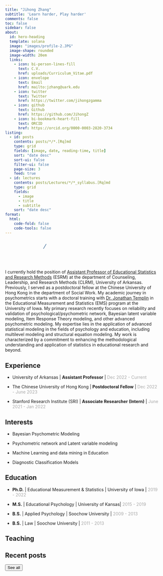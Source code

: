 ```yaml
---
title: "Jihong Zhang"
subtitle: 'Learn harder, Play harder'
comments: false
toc: false
sidebar: false
about:
  id: hero-heading
  template: solana
  image: "images/profile-2.JPG"
  image-shape: rounded
  image-width: 20em
  links:
    - icon: bi-person-lines-fill
      text: C.V.
      href: uploads/Curriculum_Vitae.pdf
    - icon: envelope
      text: Email
      href: mailto:jzhang@uark.edu
    - icon: twitter
      text: Twitter
      href: https://twitter.com/jihongzgamma
    - icon: github
      text: Github
      href: https://github.com/JihongZ
    - icon: bi-bookmark-heart-fill
      text: ORCID
      href: https://orcid.org/0000-0003-2820-3734
listing:
  - id: posts
    contents: posts/*/*.[Rq]md
    type: grid
    fields: [image, date, reading-time, title]
    sort: "date desc"
    sort-ui: false
    filter-ui: false
    page-size: 3
    feed: true
  - id: lectures
    contents: posts/Lectures/*/*_syllabus.[Rq]md
    type: grid
    fields: 
      - image
      - title
      - subtitle
    sort: "date desc"
format:
  html:
    code-fold: false
    code-tools: false
---
```


<!--# https://github.com/jrenc2002/GenLineAnimation-Server.git  -->

```{=html}
<svg xmlns="http://www.w3.org/2000/svg" width="100%" height="100%" viewBox="0 0 307 51">
<style>
    @keyframes draw {
        to {
            stroke-dashoffset: 0;
        }
    }
</style>
<foreignObject width="100%" height="100%">
<div xmlns="http://www.w3.org/1999/xhtml" style="display: flex; align-items: center; height: 100%; justify-content: center;"><div style="display: inline-flex; align-items: center; margin: 0 -6px 0 -6px;"><svg style="display: inline-block; width: 45px; height: 100%;"  xmlns="http://www.w3.org/2000/svg" fill="none" viewBox="0 0 45 51" height="51" width="45"><path stroke-dasharray="194" stroke-dashoffset="194" style="animation: draw 0.97s 0s forwards;" stroke="#447099" fill="none" stroke-linecap="round" stroke-linejoin="round" d="M26.5606 9.18304C16.6848 26.0062 3.378 46.7523 1.89258 45.5634C-3.1006 40.6888 26.7398 2.16864 41.7793 5.25978C51.1122 6.68653 19.6065 49.6651 9.26293 46.2174C4.62623 44.3152 20.0819 27.7895 31.6737 29.9295"></path></svg></div><div style="display: inline-flex; align-items: center; margin: 0 -3px 0 -1px;"><svg style="display: inline-block; width: 13px; height: 100%;"  xmlns="http://www.w3.org/2000/svg" fill="none" viewBox="0 0 13 51" height="51" width="13"><path stroke-dasharray="24" stroke-dashoffset="24" style="animation: draw 0.12s 0.97s forwards;" stroke="#447099" fill="none" stroke-linecap="round" stroke-linejoin="round" d="M4.04688 23.3381L1.02539 30.1005C7.1047 22.5828 11.8527 19.8132 11.2412 24.1654"></path></svg></div><div style="display: inline-flex; align-items: center; margin: 0 -24px 0 -6px;"><svg style="display: inline-block; width: 53px; height: 100%;"  xmlns="http://www.w3.org/2000/svg" fill="none" viewBox="0 0 53 51" height="51" width="53"><path stroke-dasharray="174" stroke-dashoffset="174" style="animation: draw 0.87s 1.0899999999999999s forwards;" stroke="#447099" fill="none" stroke-linecap="round" stroke-linejoin="round" d="M5.91946 15.5C13.9195 9.49996 30.9194 3.38158 51.4194 4.99996C41.4194 -5.99996 36.9194 7.49985 26.4195 22C15.9195 36.5001 11.9204 40.4999 5.92029 45C-5.57979 53.6248 6.91943 32.5002 18.9197 21.0001C30.9199 9.5 15.9195 31.5 15.9195 31.5"></path></svg></div><div style="display: inline-flex; align-items: center; margin: 0 -3.5px 0 0;"><svg style="display: inline-block; width: 9px; height: 100%;"  xmlns="http://www.w3.org/2000/svg" fill="none" viewBox="0 0 9 51" height="51" width="9"><path stroke-dasharray="16" stroke-dashoffset="16" style="animation: draw 0.08s 1.96s forwards;" stroke="#447099" fill="none" stroke-linecap="round" stroke-linejoin="round" d="M3.7548 22.9229C2.60207 23.529 -0.752212 29.5295 1.61166 28.7618C3.97553 27.994 5.61205 25.8726 7.67374 24.721"></path></svg></div><div style="display: inline-flex; align-items: center; margin: 0 -4px 0 -1px;"><svg style="display: inline-block; width: 18px; height: 100%;"  xmlns="http://www.w3.org/2000/svg" fill="none" viewBox="0 0 18 51" height="51" width="18"><path stroke-dasharray="48" stroke-dashoffset="48" style="animation: draw 0.24s 2.04s forwards;" stroke="#447099" fill="none" stroke-linecap="round" stroke-linejoin="round" d="M14.75 6.08472C8.75724 15.6124 5.74081 20.6113 1.16797 28.7222C2.27051 26.7174 7.40879 23.7648 9.19185 23.8223C10.4381 23.8798 8.46919 26.815 9.75037 27.5733C11.2054 28.4346 16.3726 24.6677 16.3726 24.6677"></path></svg></div><div style="display: inline-flex; align-items: center; margin: 0 -2.5px 0 0;"><svg style="display: inline-block; width: 7px; height: 100%;"  xmlns="http://www.w3.org/2000/svg" fill="none" viewBox="0 0 7 51" height="51" width="7"><path stroke-dasharray="17" stroke-dashoffset="17" style="animation: draw 0.085s 2.2800000000000002s forwards;" stroke="#447099" fill="none" stroke-linecap="round" stroke-linejoin="round" d="M3.30217 23.604C2.72482 23.9566 0.574341 28.3484 1.66563 28.4119C2.75692 28.4755 7.24524 21.8731 4.4886 23.027C3.29045 23.5286 2.14727 24.4054 2.14727 24.4054"></path></svg></div><div style="display: inline-flex; align-items: center; margin: 0 -5px 0 0;"><svg style="display: inline-block; width: 15px; height: 100%;"  xmlns="http://www.w3.org/2000/svg" fill="none" viewBox="0 0 15 51" height="51" width="15"><path stroke-dasharray="27" stroke-dashoffset="27" style="animation: draw 0.135s 2.365s forwards;" stroke="#447099" fill="none" stroke-linecap="round" stroke-linejoin="round" d="M4.42188 23.1724L1.16211 28.4658C3.87099 25.9122 7.65167 23.2024 8.42922 23.7108C8.87781 23.9799 6.69468 26.9705 7.8311 27.4191C8.96753 27.8677 11.8983 25.565 14.0814 24.7575"></path></svg></div><div style="display: inline-flex; align-items: center; margin: 0 -4px 0 -10px;"><svg style="display: inline-block; width: 23px; height: 100%;"  xmlns="http://www.w3.org/2000/svg" fill="none" viewBox="0 0 23 51" height="51" width="23"><path stroke-dasharray="75" stroke-dashoffset="75" style="animation: draw 0.375s 2.5s forwards;" stroke="#447099" fill="none" stroke-linecap="round" stroke-linejoin="round" d="M15.8299 24.1058C14.7224 20.2293 8.05794 29.529 11.1896 27.8486C13.4811 26.531 17.2991 22.5381 17.2991 22.5381C15.8865 28.7238 1.15713 50.9628 1.47176 43.8335C1.59134 36.4678 10.0592 36.074 20.9856 24.7167"></path></svg></div><div style="display: inline-flex; align-items: center; margin: 0 -9px 0 -8px;"><svg style="display: inline-block; width: 55px; height: 100%;"  xmlns="http://www.w3.org/2000/svg" fill="none" viewBox="0 0 55 51" height="51" width="55"><path stroke-dasharray="149" stroke-dashoffset="149" style="animation: draw 0.745s 2.875s forwards;" stroke="#447099" fill="none" stroke-linecap="round" stroke-linejoin="round" d="M18.4364 13.4383C15.9364 8.93822 51.9364 -1.5618 53.9364 4.43828C55.9364 10.4384 13.9362 25.9382 1.93593 44.4382C-5.52379 55.9382 31.4361 37.9382 38.9364 36.9383"></path></svg></div><div style="display: inline-flex; align-items: center; margin: 0 -4px 0 -1px;"><svg style="display: inline-block; width: 18px; height: 100%;"  xmlns="http://www.w3.org/2000/svg" fill="none" viewBox="0 0 18 51" height="51" width="18"><path stroke-dasharray="48" stroke-dashoffset="48" style="animation: draw 0.24s 3.62s forwards;" stroke="#447099" fill="none" stroke-linecap="round" stroke-linejoin="round" d="M14.75 6.08472C8.75724 15.6124 5.74081 20.6113 1.16797 28.7222C2.27051 26.7174 7.40879 23.7648 9.19185 23.8223C10.4381 23.8798 8.46919 26.815 9.75037 27.5733C11.2054 28.4346 16.3726 24.6677 16.3726 24.6677"></path></svg></div><div style="display: inline-flex; align-items: center; margin: 0 -4px 0 0;"><svg style="display: inline-block; width: 13px; height: 100%;"  xmlns="http://www.w3.org/2000/svg" fill="none" viewBox="0 0 13 51" height="51" width="13"><path stroke-dasharray="36" stroke-dashoffset="36" style="animation: draw 0.18s 3.8600000000000003s forwards;" stroke="#447099" fill="none" stroke-linecap="round" stroke-linejoin="round" d="M5.99958 25C5.73591 21.1582 1.99899 25.5 1.49941 28C1.00013 30.5 7.65454 23.3545 7.65454 23.3545C3.5802 27.3691 3.29278 30.5313 4.09638 30.7478C5.08629 31.0263 12.2012 24.7466 12.2012 24.7466"></path></svg></div><div style="display: inline-flex; align-items: center; margin: 0 -5px 0 0;"><svg style="display: inline-block; width: 15px; height: 100%;"  xmlns="http://www.w3.org/2000/svg" fill="none" viewBox="0 0 15 51" height="51" width="15"><path stroke-dasharray="27" stroke-dashoffset="27" style="animation: draw 0.135s 4.04s forwards;" stroke="#447099" fill="none" stroke-linecap="round" stroke-linejoin="round" d="M4.42188 23.1724L1.16211 28.4658C3.87099 25.9122 7.65167 23.2024 8.42922 23.7108C8.87781 23.9799 6.69468 26.9705 7.8311 27.4191C8.96753 27.8677 11.8983 25.565 14.0814 24.7575"></path></svg></div><div style="display: inline-flex; align-items: center; margin: 0 -4px 0 -10px;"><svg style="display: inline-block; width: 23px; height: 100%;"  xmlns="http://www.w3.org/2000/svg" fill="none" viewBox="0 0 23 51" height="51" width="23"><path stroke-dasharray="75" stroke-dashoffset="75" style="animation: draw 0.375s 4.175s forwards;" stroke="#447099" fill="none" stroke-linecap="round" stroke-linejoin="round" d="M15.8299 24.1058C14.7224 20.2293 8.05794 29.529 11.1896 27.8486C13.4811 26.531 17.2991 22.5381 17.2991 22.5381C15.8865 28.7238 1.15713 50.9628 1.47176 43.8335C1.59134 36.4678 10.0592 36.074 20.9856 24.7167"></path></svg></div></div></foreignObject>
</svg>
```

::: {#hero-heading}
I currently hold the position of [Assistant Professor of Educational Statistics and Research Methods](https://esrm.uark.edu/directory/uid/jzhang/name/Jihong+Zhang/) (ESRM) at the department of Counseling, Leadership, and Research Methods (CLRM), University of Arkansas. Previously, I served as a postdoctoral fellow at the Chinese University of Hong Kong in the department of Social Work. My academic journey in psychometrics starts with a doctoral training with [Dr. Jonathan Templin](https://jonathantemplin.com/) in the Educational Measurement and Statistics (EMS) program at the University of Iowa. My primary research recently focuses on reliability and validation of psychological/psychometric network, Bayesian latent variable modeling, Item Response Theory modeling, and other advanced psychometric modeling. My expertise lies in the application of advanced statistical modeling in the fields of psychology and education, including multilevel modeling and structural equation modeling. My work is characterized by a commitment to enhancing the methodological understanding and application of statistics in educational research and beyond.
:::

::: {.panel-tabset align="left"}
## Experience

-   University of Arkansas \| **Assistant Professor** \| [Dec 2022 - Current]{style="color:darkgrey;"}

-   The Chinese University of Hong Kong \| **Postdoctoral Fellow** \| [Dec 2022 - June 2023]{style="color:darkgrey;"}

-   Stanford Research Institute (SRI) \| **Associate Researcher (Intern)** \| [June 2021 - Jan 2022]{style="color:darkgrey;"}

## Interests

-   Bayesian Psychometric Modeling

-   Psychometric network and Latent variable modeling

-   Machine Learning and data mining in Education

-   Diagnostic Classification Models

## Education

-   **Ph.D.** \| Educational Measurement & Statistics \| University of Iowa \| [2019 - 2022]{style="color:darkgrey;"}

-   **M.S.** \| Educational Psychology \| University of Kansas\| [2015 - 2019]{style="color:darkgrey;"}

-   **B.S.** \| Applied Psychology \| Soochow University \| [2009 - 2013]{#date style="color:darkgrey;"}

-   **B.S.** \| Law \| Soochow University \| [2011 - 2013]{style="color:darkgrey;"}
:::

## Teaching

::: {#lectures}
:::

## Recent posts

::: {#posts}
:::

<a href="../posts/index.html"><button type="button" class="btn btn-primary float-end btn-sm">See all</button></a>
